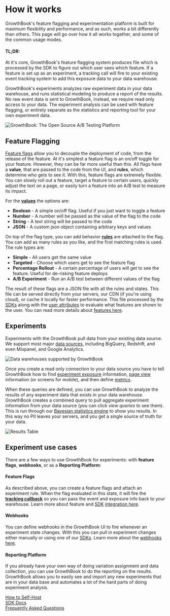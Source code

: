 # How it works

GrowthBook's feature flagging and experimentation platform is built for maximum flexibility and performance, and as such,
works a bit differently than others. This page will go over how it all works together, and some of the common usage modes.

#### TL;DR:

At it's core, GrowthBook's feature flagging system produces file which is processed by the SDK to figure out which
user sees which feature. If a feature is set up as an experiment, a tracking call will fire to your existing event tracking
system to add this exposure data to your data warehouse.

GrowthBook's experiments analyzes raw experiment data in your data warehouse, and runs statistical modeling to produce a
report of the results. No raw event data is sent to GrowthBook, instead, we require read only access to your data. The
experiment analysis can be used with feature flagging, or entirely separate as the statistics and reporting tool for your
own experiment data.

![GrowthBook: The Open Source A/B Testing Platform](/images/feature-flagging-experimentation-diagram-766.png)

## Feature Flagging

[Feature flags](/app/features) allow you to decouple the deployment of code, from the release of the feature. At it's simplest a feature
flag is an on/off toggle for your feature. However, they can be far more useful than this. All flags have a **value**,
that are passed to the code from the UI, and **rules**, which determine who gets to see it. With this, feature flags are extremely flexible. You can slowly roll out a
feature, target a feature to certain users, quickly adjust the text on a page, or easily turn a feature into an A/B test to measure its impact.

For the [**values**](/app/features#feature-types) the options are:

- **Boolean** - A simple on/off flag. Useful if you just want to toggle a feature
- **Number** - A number will be passed as the value of the flag to the code
- **String** - A text string will be passed to the code
- **JSON** - A custom json object containing arbitrary keys and values

On top of the flag type, you can add behavior [**rules**](/app/features#override-rules) are attached to the flag. You can add as many rules as you like, and
the first matching rules is used. The rule types are:

- **Simple** - All users get the same value
- **Targeted** - Choose which users get to see the feature flag
- **Percentage Rollout** - A certain percentage of users will get to see the feature. Useful for de-risking feature deploys
- **A/B Experiment** - Run an A/B test between different values of the flag

The result of these flags are a JSON file with all the rules and states. This file can be served directly from your servers,
our CDN (if you're using cloud), or cache it locally for faster performance. This file processed by the [SDKs](/lib) along with the
[user attributes](/app/features#targeting-attributes) to evaluate what features are shown to the user. You can read more details
about [features here](/app/features).

## Experiments

Experiments with the GrowthBook pull data from your existing data source. We support most major [data sources](/app/datasources),
including BigQuery, Redshift, and even Mixpanel, and Google Analytics.

![Data warehouses supported by GrowthBook](/images/GrowthBook-supported-DB-766.png)

Once you create a read only connection to your data source you have to tell GrowthBook how to find [experiment exposure](app/datasources#1-experiments-query) information,
[page view](/app/datasources#2-page-views-query) information (or screens for mobile), and then define [metrics](/app/metrics).

When these queries are defined, you can use GrowthBook to analyze the results of any experiment data that exists in your
data warehouse. GrowthBook creates a combined query to pull aggregate experiment information from your data source (you can click _view queries_ to see them).
This is run through our [Bayesian statistics engine](/statistics) to show you results. In this way no PII leaves your servers,
and you get a single source of truth for your data.

![Results Table](/images/results-table.png)

## Experiment use cases

There are a few ways to use GrowthBook for experiments: with **feature flags**, **webhooks**, or as a **Reporting Platform**:

#### Feature Flags

As described above, you can create a feature flags and attach an experiment rule. When the flag evaluated in this state,
it will fire the [**tracking callback**](/lib/js#tracking-callback) so you can pass the event and exposure info back to
your warehouse. Learn more about feature and [SDK](/lib) [integration here](/app/features#integration-options).

#### Webhooks

You can define webhooks in the GrowthBook UI to fire whenever an experiment state changes. With this you can pull in
experiment changes either manually or using one of our [SDKs](/lib). Learn more about the [webhooks here](/app/webhooks).

#### Reporting Platform

If you already have your own way of doing variation assignment and data collection, you can use GrowthBook to do the
reporting on the results. GrowthBook allows you to easily see and import any new experiments that are in your data base
and automates a lot of the hard parts of doing experiment analysis.

<div class="grid grid-cols-1 md:grid-cols-3 gap-4">
  <a href="/self-host" class="no-underline" style={{ textDecoration: "none" }}>
    <div class="p-4 rounded-lg text-white bg-gradient-to-b from-blue-400 to-blue-500 no-underline text-center">
      How to Self-Host
    </div>
  </a>
  <a href="/lib" class="no-underline" style={{ textDecoration: "none" }}>
    <div class="p-4 rounded-lg text-white bg-gradient-to-b from-purple-400 to-purple-500 no-underline text-center">
      SDK Docs
    </div>
  </a>
  <a href="/faq" class="no-underline" style={{ textDecoration: "none" }}>
    <div class="p-4 rounded-lg text-white bg-gradient-to-b from-purple-500 to-purple-600 no-underline text-center">
      Frequently Asked Questions
    </div>
  </a>
</div>

